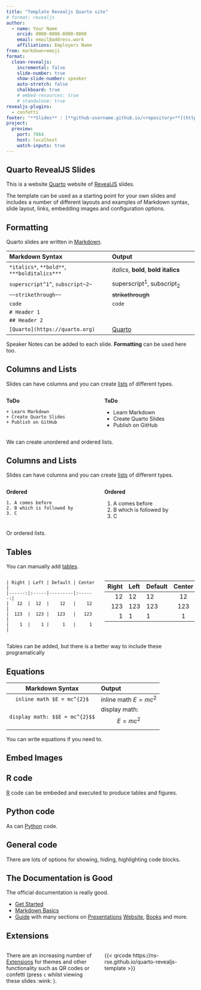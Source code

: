 ```yaml
---
title: "Template Revealjs Quarto site"
# format: revealjs
author:
  - name: Your Name
    orcid: 0000-0000-0000-0000
    email: email@address.work
    affiliations: Employers Name
from: markdown+emoji
format:
  clean-revealjs:
    incremental: false
    slide-number: true
    show-slide-number: speaker
    auto-stretch: false
    chalkboard: true
    # embed-resources: true
    # standalone: true
revealjs-plugins:
  - confetti
footer: "**Slides** : [**github-username.github.io/<repository>**](https://github-username.github.io/<repository>)"
project:
  preview:
    port: 7864
    host: localhost
    watch-inputs: true
---
```



## Quarto RevealJS Slides

This is a website [Quarto](https://quarto.org/) website of [RevealJS]() slides.

The template can be used as a starting point for your own slides and includes a number of different layouts and examples
of Markdown syntax, slide layout, links, embedding images and configuration options.

## Formatting

Quarto slides are written in [Markdown](https://quarto.org/docs/authoring/markdown-basics.html).

| Markdown Syntax                              | Output                                |
|:---------------------------------------------|:--------------------------------------|
| `*italics*`, `**bold**`, `***bolditalics***` | *italics*, **bold**, **bold italics** |
| `superscript^1^`, `subscript~2~`             | superscript^1^, subscript~2~          |
| `~~strikethrough~~`                          | ~~strikethrough~~                     |
| ```code```                                   | `code`                                |
| `# Header 1`                                 |                                       |
| `## Header 2`                                |                                       |
| `[Quarto](https://quarto.org)`               | [Quarto](https://quarto.org)          |

::: {.notes}
Speaker Notes can be added to each slide. **Formatting** can be used here too.
:::

## Columns and Lists

Slides can have columns and you can create [lists](https://quarto.org/docs/authoring/markdown-basics.html#lists) of
different types.

:::: {.columns}

::: {.column width="50%"}
**ToDo**
```
+ Learn Markdown
+ Create Quarto Slides
+ Publish on GitHub
```
:::

::: {.column width="50%"}
**ToDo**

+ Learn Markdown
+ Create Quarto Slides
+ Publish on GitHub

:::
::::

::: {.notes}
We can create unordered and ordered lists.
:::

## Columns and Lists

Slides can have columns and you can create [lists](https://quarto.org/docs/authoring/markdown-basics.html#lists) of
different types.

:::: {.columns}

::: {.column width="50%"}
**Ordered**
```
1. A comes before
2. B which is followed by
3. C
```
:::

::: {.column width="50%"}
**Ordered**

1. A comes before
2. B which is followed by
3. C

:::
::::

::: {.notes}
Or ordered lists.
:::

## Tables

You can manually add [tables](https://quarto.org/docs/authoring/markdown-basics.html#tables).

:::: {.columns}

::: {.column width="50%"}
```
| Right | Left | Default | Center |
|------:|:-----|---------|:------:|
|   12  |  12  |    12   |    12  |
|  123  |  123 |   123   |   123  |
|    1  |    1 |     1   |     1  |
```

:::
::: {.column width="50%"}

| Right | Left | Default | Center |
|------:|:-----|---------|:------:|
|   12  |  12  |    12   |    12  |
|  123  |  123 |   123   |   123  |
|    1  |    1 |     1   |     1  |

:::
::::

::: {.notes}
Tables can be added, but there is a better way to include these programatically
:::

## Equations


| Markdown Syntax                    | Output                       |
|:----------------------------------:|:-----------------------------|
| `inline math $E = mc^{2}$`         | inline math $E = mc^{2}$     |
| ```display math: $$E = mc^{2}$$``` | display math: $$E = mc^{2}$$ |

::: {.notes}
You can write equations if you need to.
:::


## Embed Images

::: {.notes}
:::


## R code


::: {.notes}
[R](https://www.r-project.org/) code can be embeded and executed to produce tables and figures.
:::

## Python code

::: {.notes}
As can [Python](https://www.python.org) code.
:::

## General code

There are lots of options for showing, hiding, highlighting code blocks.


## The Documentation is Good

The official documentation is really good.

+ [Get Started](https://quarto.org/docs/get-started/)
+ [Markdown Basics](https://quarto.org/docs/authoring/markdown-basics.html)
+ [Guide](https://quarto.org/docs/guide/) with many sections on [Presentations](https://quarto.org/docs/presentations/)
  [Website](https://quarto.org/docs/websites/), [Books](https://quarto.org/docs/books/) and more.


## Extensions

:::: {.columns}

::: {.column width="50%"}
There are an increasing number of [Extensions](https://quarto.org/docs/extensions/) for themes and other functionality
such as QR codes or confetti (press `c` whilst viewing these slides :wink: ).

:::
::: {.column width=50%}
{{< qrcode https://ns-rse.github.io/quarto-revealjs-template >}}
:::
::::
